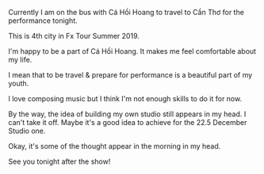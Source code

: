 
<div className={styles["Welcome"]}>

Currently I am on the bus with Cá Hồi Hoang to travel to Cần Thơ for the performance tonight.

This is 4th city in Fx Tour Summer 2019.

I'm happy to be a part of Cá Hồi Hoang. It makes me feel comfortable about my life.

I mean that to be travel & prepare for performance is a beautiful part of my youth.

I love composing music but I think I'm not enough skills to do it for now.

By the way, the idea of building my own studio still appears in my head. I can't take it off. Maybe it's a good idea to achieve for the 22.5 December Studio one.

Okay, it's some of the thought appear in the morning in my head.

See you tonight after the show!






</div>
